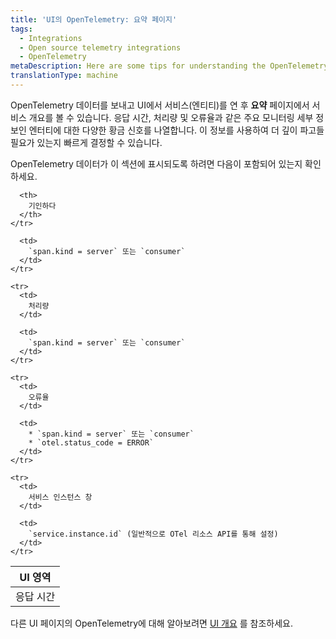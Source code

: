 ```yaml
---
title: 'UI의 OpenTelemetry: 요약 페이지'
tags:
  - Integrations
  - Open source telemetry integrations
  - OpenTelemetry
metaDescription: Here are some tips for understanding the OpenTelemetry summary page in the New Relic UI.
translationType: machine
---
```


OpenTelemetry 데이터를 보내고 UI에서 서비스(엔티티)를 연 후 **요약** 페이지에서 서비스 개요를 볼 수 있습니다. 응답 시간, 처리량 및 오류율과 같은 주요 모니터링 세부 정보인 엔터티에 대한 다양한 황금 신호를 나열합니다. 이 정보를 사용하여 더 깊이 파고들 필요가 있는지 빠르게 결정할 수 있습니다.

OpenTelemetry 데이터가 이 섹션에 표시되도록 하려면 다음이 포함되어 있는지 확인하세요.

<table>
  <thead>
    <tr>
      <th style={{ width: "200px" }}>
        UI 영역
      </th>

      <th>
        기인하다
      </th>
    </tr>
  </thead>

  <tbody>
    <tr>
      <td>
        응답 시간
      </td>

      <td>
        `span.kind = server` 또는 `consumer`
      </td>
    </tr>

    <tr>
      <td>
        처리량
      </td>

      <td>
        `span.kind = server` 또는 `consumer`
      </td>
    </tr>

    <tr>
      <td>
        오류율
      </td>

      <td>
        * `span.kind = server` 또는 `consumer`
        * `otel.status_code = ERROR`
      </td>
    </tr>

    <tr>
      <td>
        서비스 인스턴스 창
      </td>

      <td>
        `service.instance.id` (일반적으로 OTel 리소스 API를 통해 설정)
      </td>
    </tr>
  </tbody>
</table>

다른 UI 페이지의 OpenTelemetry에 대해 알아보려면 [UI 개요](/docs/more-integrations/open-source-telemetry-integrations/opentelemetry/view-your-data/opentelemetry-view-your-data) 를 참조하세요.